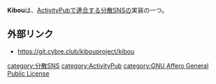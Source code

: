 {{stub}}
'''Kibou'''は、[[ActivityPub]]で[[連合]]する[[分散SNS]]の実装の一つ。

==外部リンク==
* https://git.cybre.club/kibouproject/kibou

{{DEFAULTSORT:kibou}}
[[category:分散SNS]]
[[category:ActivityPub]]
[[category:GNU Affero General Public License]]